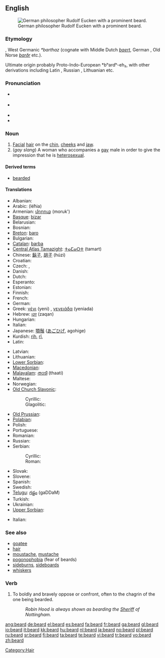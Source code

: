 ==English==
{{wikipedia}}
[[Image:Eucken-im-Alter.png|thumb|right|German philosopher Rudolf Eucken with a prominent beard.]]

===Etymology===
{{etyl|ang}}, West Germanic ''*barthaz'' (cognate with Middle Dutch ''[[baert]]'', German {{term|Bart|lang=de}}, Old Norse ''[[barðr]]'' etc.).

Ultimate origin probably Proto-Indo-European *bʰardʰ-eh₂, with other derivations including Latin {{l|la|barba}}, Russian {{term|sc=Cyrl|борода|tr=boroda|lang=ru}}, Lithuanian {{l|lt|barzda}} etc.

===Pronunciation===
* {{a|UK}} {{IPA|/bɪəd/}}
* {{a|US}} {{IPA|/bɪɹd/|/biɚd}}
* {{audio|en-us-beard.ogg|Audio (US)}}
* {{rhymes|ɪə(r)d}}

===Noun===
{{en-noun}}

# [[Facial]] [[hair]] on the [[chin]], [[cheeks]] and [[jaw]].
# (''gay slang'') A woman who accompanies a [[gay]] male in order to give the impression that he is [[heterosexual]].

====Derived terms====
* [[bearded]]

====Translations====
{{trans-top|facial hair}}
* Albanian: {{t-|sq|mjekër|xs=Albanian}}
* Arabic: {{Arab|[[لحية|لِحْيَة]]}} (léħia) {{f}}
* Armenian: [[մորուք]] (moruk')
* [[Basque]]: [[bizar]]
* Belarusian: {{t-|be|барада|f|sc=Cyrl|xs=Belarusian}}
* Bosnian: {{t-|bs|brada|f}}
* [[Breton]]: [[baro]] {{m}}
* Bulgarian: {{t+|bg|брада|f|sc=Cyrl}}
* [[Catalan]]: [[barba]] {{f}}
* [[Central Atlas Tamazight]]: [[ⵜⴰⵎⴰⵔⵜ]] (tamart) {{f}}
* Chinese: [[鬍子]], [[胡子]] (húzi)
* Croatian: {{t+|hr|brada|f}}
* Czech: {{t-|cs|brada|f}}, {{t+|cs|vous|m}}
* Danish: {{t-|da|skæg|n}}
* Dutch: {{t+|nl|baard|m}}
* Esperanto: {{t-|eo|barbo|xs=Esperanto}}
* Estonian: {{t-|et|habe}}
* Finnish: {{t+|fi|parta}}
* French: {{t+|fr|barbe|f}}
* German: {{t+|de|Bart|m}}
* Greek: [[γένι]] (yeni) {{n}}, [[γενειάδα]] (yeniada) {{f}}
* Hebrew: [[זקן]] (zaqan) {{m}}
* Hungarian: {{t+|hu|szakáll}}
* Italian: {{t+|it|barba|f}}
* Japanese: [[顎鬚]] ([[あごひげ]], agohige)
* Kurdish: [[rih]], [[rî]], {{KUchar|[[ڕیش]]}}
* Latin: {{t+|la|barba}}
{{trans-mid}}
* Latvian: {{t-|lv|bārda|f|xs=Latvian}}
* Lithuanian: {{t-|lt|barzda|f|xs=Lithuanian}}
* [[Lower Sorbian]]: {{tø|dsb|borda|f|xs=Lower Sorbian}}
* [[Macedonian]]: {{t-|mk|брада|f|tr=brada|sc=Cyrl|xs=Macedonian}}
* [[Malayalam]]: [[താടി]] (thaati)
* Maltese: {{t-|mt|daqna|f|xs=Maltese}}
* Norwegian: {{t+|no|skjegg|n}}
* [[Old Church Slavonic]]:
*: Cyrillic: {{tø|cu|брада|f|tr=brada|sc=Cyrl|xs=Old Church Slavonic}}
*: Glagolitic: {{tø|cu|ⰁⰓⰀⰄⰀ|f|tr=brada|sc=Glag|xs=Old Church Slavonic}}
* [[Old Prussian]]: {{tø|prg|bordus|xs=Old Prussian}}
* [[Polabian]]: {{tø|pox|brödă|f|xs=Polabian}}
* Polish: {{t+|pl|broda|f}}
* Portuguese: {{t+|pt|barba|f}}
* Romanian: {{t-|ro|barbă|f}}
* Russian: {{t+|ru|борода|f|tr=borodá|sc=Cyrl}}
* Serbian:
*: Cyrillic: {{t-|sr|брада|f|sc=Cyrl}}
*: Roman: {{t-|sr|brada|f}}
* Slovak: {{t-|sk|brada|f}}
* Slovene: {{t+|sl|brada|f}}
* Spanish: {{t+|es|barba|f}}
* Swedish: {{t+|sv|skägg|n}}
* [[Telugu]]: [[గడ్డం]] (gaDDaM)
* Turkish: {{t+|tr|sakal}}
* Ukrainian: {{t-|uk|борода|f|sc=Cyrl|xs=Ukrainian}}
* [[Upper Sorbian]]: {{tø|hsb|borda|f|xs=Upper Sorbian}}
{{trans-bottom}}

{{trans-top|woman accompanying a gay male}}
* Italian: {{t+|it|appuntamento di copertura}}
{{trans-mid}}
{{trans-bottom}}

===See also===
* [[goatee]]
* [[hair]]
* [[moustache]], [[mustache]]
* [[pogonophobia]] (fear of beards)
* [[sideburns]], [[sideboards]]
* [[whiskers]]

===Verb===
{{en-verb}}

# To boldly and bravely oppose or confront, often to the chagrin of the one being bearded.
#: ''Robin Hood is always shown as bearding the [[sheriff|Sheriff]] of Nottingham.''

[[Category:Hair]]

[[ang:beard]]
[[de:beard]]
[[el:beard]]
[[es:beard]]
[[fa:beard]]
[[fr:beard]]
[[ga:beard]]
[[gl:beard]]
[[io:beard]]
[[it:beard]]
[[kk:beard]]
[[hu:beard]]
[[nl:beard]]
[[ja:beard]]
[[no:beard]]
[[pl:beard]]
[[ru:beard]]
[[sr:beard]]
[[fi:beard]]
[[ta:beard]]
[[te:beard]]
[[vi:beard]]
[[tr:beard]]
[[vo:beard]]
[[zh:beard]]